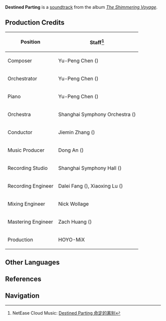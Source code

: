 {{Soundtrack Infobox
|title          =
|image          = The Shimmering Voyage.jpg
|album          = The Shimmering Voyage
|disc           = 4
|number         = 68
|featured       = GENSHIN CONCERT 2021 "Melodies of an Endless Journey" (CD)
|featured2      =
|featured3      =
|featured_disc  = B
|featured_disc2 =
|featured_disc3 =
|youtube_id     = OXeli1edmDA
|youtube_time   = 1901
|spotify_id     = 11XHljZNj1HrUTmAQ5D4eC
|played_in      = Story Teaser
|during         = [https://youtu.be/SO__VQZirJ4 Genshin Impact Story Teaser: We Will Be Reunited]
|domain         =
|previous       = Tales from the Snow Mountain
|next           = 
}}
{{Description|We had no time to say goodbye. So let's not call it that.|[https://genshin.hoyoverse.com/en/news/detail/14511 Echo of Memories]}}
'''Destined Parting''' is a [[soundtrack]] from the album ''[[The Shimmering Voyage]]''.

==Production Credits==
{| class="wikitable" style="text-align:left; height:0.5em"
! Position
! Staff<ref>NetEase Cloud Music: [https://music.163.com/#/song?id=1861578838 Destined Parting 命定的离别]</ref>
|-
! Composer
| Yu-Peng Chen ({{zh|陈致逸}})
|-
! Orchestrator
| Yu-Peng Chen ({{zh|陈致逸}})
|-
! Piano
| Yu-Peng Chen ({{zh|陈致逸}})
|-
! Orchestra
| Shanghai Symphony Orchestra ({{zh|上海交响乐团}})
|-
! Conductor
| Jiemin Zhang ({{zh|张洁敏}})
|-
! Music Producer
| Dong An ({{zh|安栋}})
|-
! Recording Studio
| Shanghai Symphony Hall ({{zh|上海交响乐团音乐厅}})
|-
! Recording Engineer
| Dalei Fang ({{zh|房大磊}}), Xiaoxing Lu ({{zh|陆晓幸}})
|-
! Mixing Engineer
| Nick Wollage
|-
! Mastering Engineer
| Zach Huang ({{zh|黄巍}})
|-
! Production
| HOYO-MiX
|}
<!--
==Trivia==
-->
==Other Languages==
{{Other Languages
|en      = Destined Parting
|zhs     = 命定的离别
|zhs_rm  = Mìngdìng de Líbié
|zht     = 命定的離別
|zht_rm  = Mìngdìng de Líbié
|zh_tl   = 
|ja      = 運命の別れ
|ja_rm   = Unmei no Wakare
|ja_tl   = Fated Farewell
|tr      = 
|tr_tl   = 
|it      = 
|it_tl   = 
}}

==References==
{{Reflist}}

==Navigation==
{{Soundtrack Navbox|The Shimmering Voyage}}
